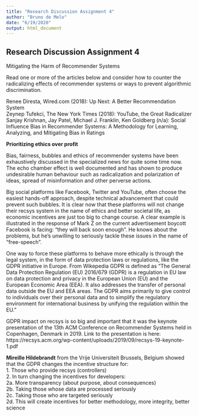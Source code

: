 ```yaml
---
title: "Research Discussion Assignment 4"
author: "Bruno de Melo"
date: "6/19/2020"
output: html_document
---
```


## Research Discussion Assignment 4

Mitigating the Harm of Recommender Systems

Read one or more of the articles below and consider how to counter the radicalizing effects of recommender systems or ways to prevent algorithmic discrimination.

Renee Diresta, Wired.com (2018): Up Next: A Better Recommendation System      
Zeynep Tufekci, The New York Times (2018): YouTube, the Great Radicalizer       
Sanjay Krishnan, Jay Patel, Michael J. Franklin, Ken Goldberg (n/a): Social Influence Bias in Recommender Systems: A Methodology for Learning, Analyzing, and Mitigating Bias in Ratings         

**Prioritizing ethics over profit**

Bias, fairness, bubbles and ethics of recommender systems have been exhaustively discussed in the specialized news for quite some time now. The echo chamber effect is well documented and has shown to produce undesirable human behaviour such as radicalization and polarization of ideas, spread of misinformation and other perverse actions.

Big social platforms like Facebook, Twitter and YouTube, often choose the easiest hands-off approach, despite technical advancement that could prevent such bubbles. It is clear now that these platforms will not change their recsys system in the name of ethics and better societal life, as economic incentives are just too big to change course. A clear example is illustrated in the response of Mark Z on the current advertisement boycott Facebook is facing: “they will back soon enough”. He knows about the problems, but he’s unwilling to seriously tackle these issues in the name of “free-speech”.

One way to force these platforms to behave more ethically is through the legal system, in the form of data protection laws or regulations, like the GDPR initiative in Europe. From Wikepedia GDPR is defined as “The General Data Protection Regulation (EU) 2016/679 (GDPR) is a regulation in EU law on data protection and privacy in the European Union (EU) and the European Economic Area (EEA). It also addresses the transfer of personal data outside the EU and EEA areas. The GDPR aims primarily to give control to individuals over their personal data and to simplify the regulatory environment for international business by unifying the regulation within the EU.”

GDPR impact on recsys is so big and important that it was the keynote presentation of the 13th ACM Conference on Recommender Systems held in Copenhagen, Denmark in 2019. Link to the presentation is here: https://recsys.acm.org/wp-content/uploads/2019/09/recsys-19-keynote-1.pdf

**Mireille Hildebrandt** from the Vrije Universiteit Brussels, Belgium showed that the GDPR changes the incentive structure for:    
1. Those who provide recsys (controllers)    
2. In turn changing the incentives for developers:          
    2a. More transparency (about purpose, about consequences)    
    2b. Taking those whose data are processed seriously    
    2c. Taking those who are targeted seriously    
    2d. This will create incentives for better methodology, more integrity, better science


